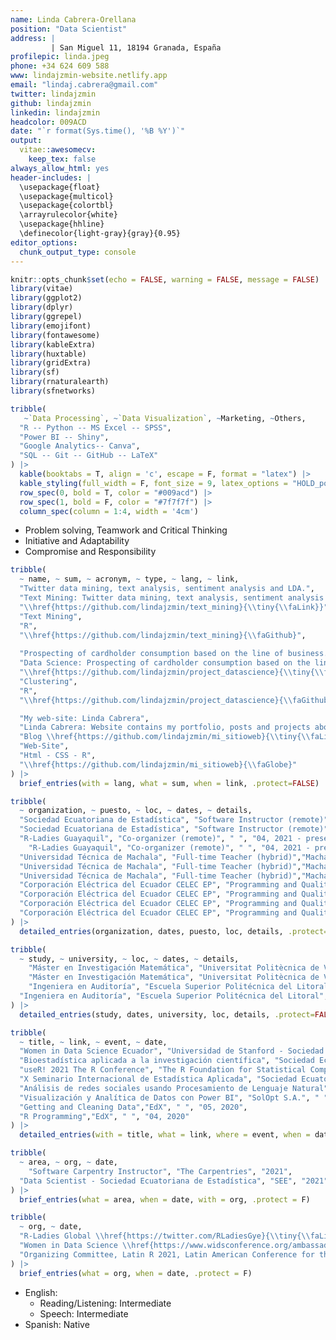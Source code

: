 ```yaml
---
name: Linda Cabrera-Orellana
position: "Data Scientist"
address: |
         | San Miguel 11, 18194 Granada, España
profilepic: linda.jpeg
phone: +34 624 609 588 
www: lindajzmin-website.netlify.app
email: "lindaj.cabrera@gmail.com"
twitter: lindajzmin
github: lindajzmin
linkedin: lindajzmin
headcolor: 009ACD
date: "`r format(Sys.time(), '%B %Y')`"
output: 
  vitae::awesomecv:
    keep_tex: false
always_allow_html: yes
header-includes: |
  \usepackage{float}
  \usepackage{multicol}
  \usepackage{colortbl}
  \arrayrulecolor{white}
  \usepackage{hhline}
  \definecolor{light-gray}{gray}{0.95}
editor_options: 
  chunk_output_type: console
---
```


```r
knitr::opts_chunk$set(echo = FALSE, warning = FALSE, message = FALSE)
library(vitae)
library(ggplot2)
library(dplyr)
library(ggrepel)
library(emojifont)
library(fontawesome)
library(kableExtra)
library(huxtable)
library(gridExtra)
library(sf)
library(rnaturalearth)
library(sfnetworks)
```


\paragraphstyle{I am a data scientist with a passion for data communication and data visualization. I have a background in mathematics and quantitative techniques for business management. I am currently working as online software instructor at Sociedad Ecuatoriana de Estadística.}


\section{\faGears Skills}

\subsection{Technical}

```r
tribble(
   ~`Data Processing`, ~`Data Visualization`, ~Marketing, ~Others,
  "R -- Python -- MS Excel -- SPSS",
  "Power BI -- Shiny",
  "Google Analytics-- Canva",
  "SQL -- Git -- GitHub -- LaTeX"
) |>
  kable(booktabs = T, align = 'c', escape = F, format = "latex") |>
  kable_styling(full_width = F, font_size = 9, latex_options = "HOLD_position") |> 
  row_spec(0, bold = T, color = "#009acd") |> 
  row_spec(1, bold = F, color = "#7f7f7f") |> 
  column_spec(column = 1:4, width = '4cm')
```

\subsection{Soft}

* Problem solving, Teamwork and Critical Thinking
* Initiative and Adaptability
* Compromise and Responsibility


\section{\faCode Projects}

```r
tribble(
  ~ name, ~ sum, ~ acronym, ~ type, ~ lang, ~ link,
  "Twitter data mining, text analysis, sentiment analysis and LDA.", 
  "Text Mining: Twitter data mining, text analysis, sentiment analysis and LDA.",
  "\\href{https://github.com/lindajzmin/text_mining}{\\tiny{\\faLink}}", 
  "Text Mining",
  "R",
  "\\href{https://github.com/lindajzmin/text_mining}{\\faGithub}",
  
  "Prospecting of cardholder consumption based on the line of business.", 
  "Data Science: Prospecting of cardholder consumption based on the line of business.", 
  "\\href{https://github.com/lindajzmin/project_datascience}{\\tiny{\\faLink}}", 
  "Clustering",
  "R",
  "\\href{https://github.com/lindajzmin/project_datascience}{\\faGithub}",

  "My web-site: Linda Cabrera", 
  "Linda Cabrera: Website contains my portfolio, posts and projects about data science and education.", 
  "Blog \\href{https://github.com/lindajzmin/mi_sitioweb}{\\tiny{\\faLink}}", 
  "Web-Site",
  "Html - CSS - R",
  "\\href{https://github.com/lindajzmin/mi_sitioweb}{\\faGlobe}"
) |> 
  brief_entries(with = lang, what = sum, when = link, .protect=FALSE)  
```



\section{\faBriefcase Professional Experience}

```r
tribble(
  ~ organization, ~ puesto, ~ loc, ~ dates, ~ details,
  "Sociedad Ecuatoriana de Estadística", "Software Instructor (remote)"," ", "04, 2022 - present", "Instructor of the \\textit{Software Management} module of the International Program for Statistics Applied to Scientific Research.",
  "Sociedad Ecuatoriana de Estadística", "Software Instructor (remote)"," ", "04, 2022 - present", "Instructor of the course Data Manipulation with R.",
  "R-Ladies Guayaquil", "Co-organizer (remote)", " ", "04, 2021 - present", "Organization of workshops and virtual events for the teaching of R and its applications.", 
    "R-Ladies Guayaquil", "Co-organizer (remote)", " ", "04, 2021 - present", "Collaboration in the organization of regional and international conferences of the R community.", 
  "Universidad Técnica de Machala", "Full-time Teacher (hybrid)","Machala, EC", "04, 2019 - 09, 2022", "Chair of Calculus, Statistics and Differential Equations.",
  "Universidad Técnica de Machala", "Full-time Teacher (hybrid)","Machala, EC", "04, 2019 - 09, 2022", "Member of the Quality Management and Accreditation Committee. Management of indicators.",
  "Universidad Técnica de Machala", "Full-time Teacher (hybrid)","Machala, EC", "04, 2019 - 09, 2022", "Creator of the fan page of the Food Engineering Career and Community Manager. URL:  \\textit{ https://www.facebook.com/alimentosutmach} ",
  "Corporación Eléctrica del Ecuador CELEC EP", "Programming and Quality Management Assistant", "Machala, EC", "04, 2013 - 02, 2017", "Implementation and Responsible for the Quality Management System ISO 9001-2015.",
  "Corporación Eléctrica del Ecuador CELEC EP", "Programming and Quality Management Assistant", "Machala, EC", "04, 2013 - 02, 2017", "Design and development of reports, dashboards or other tools for monitoring strategic information in MS Excel.",
  "Corporación Eléctrica del Ecuador CELEC EP", "Programming and Quality Management Assistant", "Machala, EC", "04, 2013 - 02, 2017", "Process management, control and monitoring of company indicators.",
  "Corporación Eléctrica del Ecuador CELEC EP", "Programming and Quality Management Assistant", "Machala, EC", "04, 2013 - 02, 2017", "Optimization of the inventory process. 30\\% annual reduction in inventory cost."
) |> 
  detailed_entries(organization, dates, puesto, loc, details, .protect=FALSE)
```


\section{\faUniversity Education}

```r
tribble(
  ~ study, ~ university, ~ loc, ~ dates, ~ details,
    "Máster en Investigación Matemática", "Universitat Politècnica de València \\& Universitat de València","Valencia, SP", "2017 - 2018", "Methodological tools in mathematical research, Introduction to mathematical research, Mathematical modeling in industry, Applied Mathematics.",
    "Máster en Investigación Matemática", "Universitat Politècnica de València \\& Universitat de València","Valencia, SP", "2017 - 2018", "TFM: Algoritmos matemáticos para el tratamiento de señales financieras. URL: \\textit{http://hdl.handle.net/10251/111119}",
    "Ingeniera en Auditoría", "Escuela Superior Politécnica del Litoral", "Guayaquil, EC", "2009 - 2014", "Quantitative Methods 1-3, Financial Mathematics, Inferential Statistics, Sampling and Survey Design, Financial Administration, Database for Auditors, Sampling and Multivariate Analysis, Quality Engineering, Operational Auditing, Auditing of Computer Applications, among 34 subjects.",
  "Ingeniera en Auditoría", "Escuela Superior Politécnica del Litoral", "Guayaquil, EC", "2009 - 2014", "Tesis: Diseño de un sistema de gestión por procesos, aplicado a una empresa dedicada a la rectificación de motores. URL: \\textit{http://www.dspace.espol.edu.ec/xmlui/handle/123456789/39500}"
) |> 
  detailed_entries(study, dates, university, loc, details, .protect=FALSE)
```



\subsection{\faLightbulbO Courses}

```r
tribble(
  ~ title, ~ link, ~ event, ~ date,
  "Women in Data Science Ecuador", "Universidad de Stanford - Sociedad Ecuatoriana de Estadística", " ", "04, 2022",
  "Bioestadística aplicada a la investigación científica", "Sociedad Ecuatoriana de Estadística", " ", "02, 2022",
  "useR! 2021 The R Conference", "The R Foundation for Statistical Computing c/o Institute for Statistics and Mathematics", " ", "07, 2021",
  "X Seminario Internacional de Estadística Aplicada", "Sociedad Ecuatoriana de Estadística", " ", "05, 2021",
  "Análisis de redes sociales usando Procesamiento de Lenguaje Natural", "Sociedad Ecuatoriana de Estadística", " ", "01, 2021",
  "Visualización y Analítica de Datos con Power BI", "SolOpt S.A.", " ", "07, 2020",
  "Getting and Cleaning Data","EdX", " ", "05, 2020",
  "R Programming","EdX", " ", "04, 2020"
) |> 
  detailed_entries(with = title, what = link, where = event, when = date, .protect=FALSE)  
```



\section{\faCertificate Certifications}

```r
tribble(
  ~ area, ~ org, ~ date,
    "Software Carpentry Instructor", "The Carpentries", "2021",
  "Data Scientist - Sociedad Ecuatoriana de Estadística", "SEE", "2021"
) |> 
  brief_entries(what = area, when = date, with = org, .protect = F)
```


\section{\faUser Memberships}

```r
tribble(
  ~ org, ~ date,
  "R-Ladies Global \\href{https://twitter.com/RLadiesGye}{\\tiny{\\faLink}}", "since 2021",
  "Women in Data Science \\href{https://www.widsconference.org/ambassadors-2022.html}{\\tiny{\\faLink}}", "since 2022",
  "Organizing Committee, Latin R 2021, Latin American Conference for the use of R", "2021"
) |> 
  brief_entries(what = org, when = date, .protect = F)
```


\section{\faLanguage Languages}

* English:
    - Reading/Listening: Intermediate
    - Speech: Intermediate

* Spanish: Native



